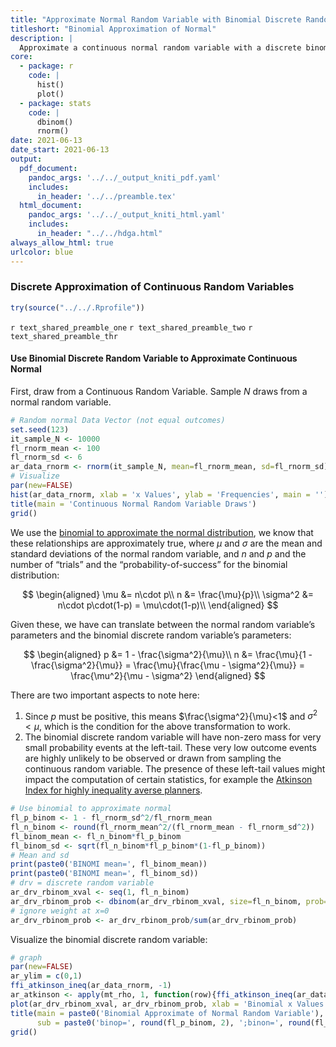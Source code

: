 ```yaml
---
title: "Approximate Normal Random Variable with Binomial Discrete Random Variable"
titleshort: "Binomial Approximation of Normal"
description: |
  Approximate a continuous normal random variable with a discrete binomial random variable.
core:
  - package: r
    code: |
      hist()
      plot()
  - package: stats
    code: |
      dbinom()
      rnorm()
date: 2021-06-13
date_start: 2021-06-13
output:
  pdf_document:
    pandoc_args: '../../_output_kniti_pdf.yaml'
    includes:
      in_header: '../../preamble.tex'
  html_document:
    pandoc_args: '../../_output_kniti_html.yaml'
    includes:
      in_header: "../../hdga.html"
always_allow_html: true
urlcolor: blue
---
```


### Discrete Approximation of Continuous Random Variables

```r
try(source("../../.Rprofile"))
```

`r text_shared_preamble_one`
`r text_shared_preamble_two`
`r text_shared_preamble_thr`

#### Use Binomial Discrete Random Variable to Approximate Continuous Normal

First, draw from a Continuous Random Variable. Sample $N$ draws from a normal random variable.

```r
# Random normal Data Vector (not equal outcomes)
set.seed(123)
it_sample_N <- 10000
fl_rnorm_mean <- 100
fl_rnorm_sd <- 6
ar_data_rnorm <- rnorm(it_sample_N, mean=fl_rnorm_mean, sd=fl_rnorm_sd)
# Visualize
par(new=FALSE)
hist(ar_data_rnorm, xlab = 'x Values', ylab = 'Frequencies', main = '')
title(main = 'Continuous Normal Random Variable Draws')
grid()
```
We use the [binomial to approximate the normal distribution](https://en.wikipedia.org/wiki/Binomial_distribution), we know that these relationships are approximately true, where $\mu$ and $\sigma$ are the mean and standard deviations of the normal random variable, and $n$ and $p$ and the number of "trials" and the "probability-of-success" for the binomial distribution:

$$
\begin{aligned}
\mu &= n\cdot p\\
n &= \frac{\mu}{p}\\
\sigma^2 &= n\cdot p\cdot(1-p) = \mu\cdot(1-p)\\
\end{aligned}
$$

Given these, we have can translate between the normal random variable's parameters and the binomial discrete random variable's parameters:

$$
\begin{aligned}
p &= 1 - \frac{\sigma^2}{\mu}\\
n &= \frac{\mu}{1 - \frac{\sigma^2}{\mu}} = \frac{\mu}{\frac{\mu - \sigma^2}{\mu}} = \frac{\mu^2}{\mu - \sigma^2}
\end{aligned}
$$

There are two important aspects to note here:

1. Since $p$ must be positive, this means $\frac{\sigma^2}{\mu}<1$ and $\sigma^2<\mu$, which is the condition for the above transformation to work.
2. The binomial discrete random variable will have non-zero mass for very small probability events at the left-tail. These very low outcome events are highly unlikely to be observed or drawn from sampling the continuous random variable. The presence of these left-tail values might impact the computation of certain statistics, for example the [Atkinson Index for highly inequality averse planners](https://fanwangecon.github.io/R4Econ/math/func_ineq/htmlpdfr/fs_atkinson_ces.html). 

```r
# Use binomial to approximate normal
fl_p_binom <- 1 - fl_rnorm_sd^2/fl_rnorm_mean
fl_n_binom <- round(fl_rnorm_mean^2/(fl_rnorm_mean - fl_rnorm_sd^2))
fl_binom_mean <- fl_n_binom*fl_p_binom
fl_binom_sd <- sqrt(fl_n_binom*fl_p_binom*(1-fl_p_binom))
# Mean and sd
print(paste0('BINOMI mean=', fl_binom_mean))
print(paste0('BINOMI mean=', fl_binom_sd))
# drv = discrete random variable
ar_drv_rbinom_xval <- seq(1, fl_n_binom)
ar_drv_rbinom_prob <- dbinom(ar_drv_rbinom_xval, size=fl_n_binom, prob=fl_p_binom)
# ignore weight at x=0
ar_drv_rbinom_prob <- ar_drv_rbinom_prob/sum(ar_drv_rbinom_prob)
```

Visualize the binomial discrete random variable:
```r
# graph
par(new=FALSE)
ar_ylim = c(0,1)
ffi_atkinson_ineq(ar_data_rnorm, -1)
ar_atkinson <- apply(mt_rho, 1, function(row){ffi_atkinson_ineq(ar_data_rnorm, row[1])})
plot(ar_drv_rbinom_xval, ar_drv_rbinom_prob, xlab = 'Binomial x Values', ylab = 'Discrete Probabilitys, P(x)')
title(main = paste0('Binomial Approximate of Normal Random Variable'),
      sub = paste0('binop=', round(fl_p_binom, 2), ';binon=', round(fl_n_binom, 2), ';binomean=', round(fl_binom_mean, 2), ';binomsd=', round(fl_binom_sd, 2), ';normmean=', round(fl_rnorm_mean, 2), ';normsd=', round(fl_rnorm_sd, 2)))
grid()
```
